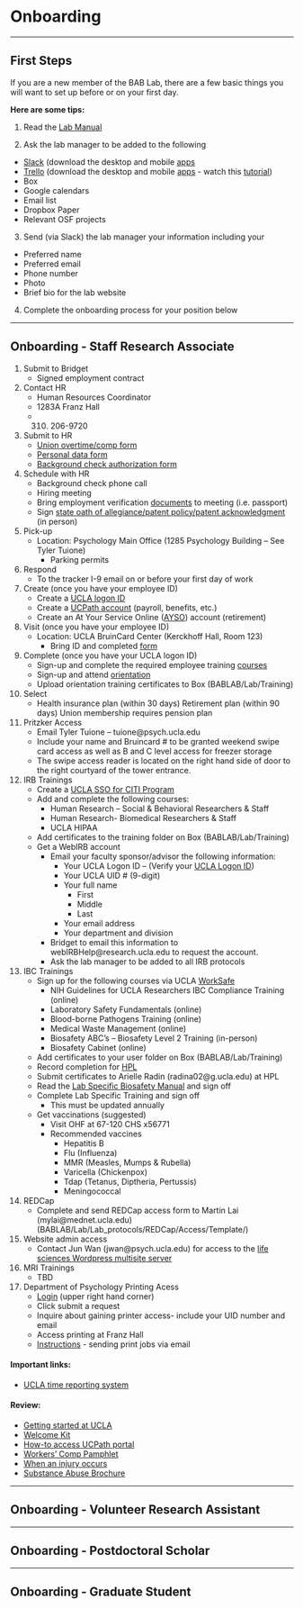 # Onboarding

----------

## First Steps

If you are a new member of the BAB Lab, there are a few basic things you will want to set up before or on your first day. 

**Here are some tips:**

 1. Read the [Lab Manual](https://bab-lab.github.io/lab_manual/)

 2. Ask the lab manager to be added to the following
- [Slack](https://slack.com/) (download the desktop and mobile [apps](https://slack.com/downloads/mac)
- [Trello](https://trello.com/emilyanntowner/boards) (download the desktop and mobile [apps](https://trello.com/en-US/platforms) - watch this [tutorial](https://www.youtube.com/watch?v=_Ry-SnJygy8&feature=youtu.be))
- Box
- Google calendars
- Email list
- Dropbox Paper
- Relevant OSF projects

3. Send (via Slack) the lab manager your information including your
- Preferred name
- Preferred email
- Phone number
- Photo
- Brief bio for the lab website

 4. Complete the onboarding process for your position below

----------

## Onboarding - Staff Research Associate

1. Submit to Bridget
    - Signed employment contract
2. Contact HR
    - Human Resources Coordinator
    - 1283A Franz Hall
    - (310) 206-9720
3. Submit to HR
    - [Union overtime/comp form](https://ucla.app.box.com/s/z58tkq6l13qwl0zw5gtqhdxq0cne1wcu)
    - [Personal data form](https://ucla.app.box.com/s/7jmouwl8fbp5039qq4tfmreo5r5ydmjq)
    - [Background check authorization form](https://ucla.app.box.com/s/tothrcm0zcz50hj829bkcj1idclcudzr)
4. Schedule with HR
    - Background check phone call
    - Hiring meeting
    - Bring employment verification [documents](https://ucla.app.box.com/s/iwguajwkedo2zf2lfr5ie3z5tc4vnz7m) to meeting (i.e. passport)
    - Sign [state oath of allegiance/patent policy/patent acknowledgment](https://ucnet.universityofcalifornia.edu/forms/pdf/upay-585.pdf) (in person)
5. Pick-up
    - Location: Psychology Main Office (1285 Psychology Building – See Tyler Tuione)
        - Parking permits
6. Respond
    - To the tracker I-9 email on or before your first day of work
7. Create (once you have your employee ID)
    - Create a [UCLA logon ID](https://accounts.iam.ucla.edu/#/)
    - Create a [UCPath account](https://idpproxy-ucpath.universityofcalifornia.edu/simplesaml/module.php/ucpathdiscovery/disco.php?entityID=https://ucpath.universityofcalifornia.edu&return=https://idpproxy-ucpath.universityofcalifornia.edu/simplesaml/module.php/saml/sp/discoresp.php?AuthID=_6a3d8a7c8144ccec21e8fff0206d805c7b4d0beb08%253Ahttps%253A%252F%252Fidpproxy-ucpath.universityofcalifornia.edu%252Fsimplesaml%252Fsaml2%252Fidp%252FSSOService.php%253Fspentityid%253Dhttps%25253A%25252F%25252Fucpath.universityofcalifornia.edu%25253A443%25252Fsimplesaml%25252Fmodule.php%25252Fsaml%25252Fsp%25252Fmetadata.php%25252Fdefault-sp%2526cookieTime%253D1563390873%2526RelayState%253Dhttps%25253A%25252F%25252Fucpath.universityofcalifornia.edu%25252Fsaml_login&returnIDParam=idpentityid) (payroll, benefits, etc.)
    - Create an At Your Service Online ([AYSO](https://atyourserviceonline.ucop.edu/ayso/)) account (retirement)
8. Visit (once you have your employee ID)
    - Location: UCLA BruinCard Center (Kerckhoff Hall, Room 123)
        - Bring ID and completed [form](https://secure.bruincard.ucla.edu/BCW/BruinCard_Web/Docs/BC%20Terms%20%20Signature%2006.pdf)
9. Complete (once you have your UCLA logon ID)
    - Sign-up and complete the required employee training [courses](https://ucla.app.box.com/s/mizhokn39tq7z6odvnvutvaoko11n823)
    - Sign-up and attend [orientation](https://www.chr.ucla.edu/training-and-development/new-employee-orientation)
    - Upload orientation training certificates to Box (BABLAB/Lab/Training)
10. Select
    - Health insurance plan (within 30 days)
Retirement plan (within 90 days)
Union membership requires pension plan
11. Pritzker Access
    - Email Tyler Tuione – tuione@psych.ucla.edu
    - Include your name and Bruincard # to be granted weekend swipe card access as well as B and C level access for freezer storage
    - The swipe access reader is located on the right hand side of door to the right courtyard of the tower entrance.
12. IRB Trainings
    - Create a [UCLA SSO for CITI Program](http://ora.research.ucla.edu/OHRPP/Documents/Education/SSO_CITI_New_Acct.pdf)
    - Add and complete the following courses:
        - Human Research – Social & Behavioral Researchers & Staff
        - Human Research- Biomedical Researchers & Staff
        - UCLA HIPAA
    - Add certificates to the training folder on Box (BABLAB/Lab/Training)
    - Get a WebIRB account
        - Email your faculty sponsor/advisor the following information:
            - Your UCLA Logon ID – (Verify your [UCLA Logon ID](https://accounts.iam.ucla.edu/lookup))
            - Your UCLA UID # (9-digit)
            - Your full name
                - First
                - Middle
                - Last
            - Your email address
            - Your department and division
        - Bridget to email this information to webIRBHelp@research.ucla.edu to request the account.
        - Ask the lab manager to be added to all IRB protocols
13. IBC Trainings
    - Sign up for the following courses via UCLA [WorkSafe](https://worksafe.ucla.edu/Ability/Programs/Standard/Control/elmLearner.wml?PortalID=LearnerWeb)
        - NIH Guidelines for UCLA Researchers IBC Compliance Training (online)
        - Laboratory Safety Fundamentals (online)
        - Blood-borne Pathogens Training (online)
        - Medical Waste Management (online)
        - Biosafety ABC’s – Biosafety Level 2 Training (in-person)
        - Biosafety Cabinet (online)
    - Add certificates to your user folder on Box (BABLAB/Lab/Training)
    - Record completion for [HPL](https://docs.google.com/document/d/1hCYg4hYJ7wi4nsLl1vDs1a-7Of3Tnzvocx58bdcj2cc/edit)
    - Submit certificates to Arielle Radin (radina02@g.ucla.edu) at HPL
    - Read the [Lab Specific Biosafety Manual](https://ucla.box.com/s/igqe24fbhh6cjqqbysdjye482tuw0axd) and sign off
    - Complete Lab Specific Training and sign off
        - This must be updated annually
    - Get vaccinations (suggested)
        - Visit OHF at 67-120 CHS x56771
        - Recommended vaccines
            - Hepatitis B
            - Flu (Influenza)
            - MMR (Measles, Mumps & Rubella)
            - Varicella (Chickenpox)
            - Tdap (Tetanus, Diptheria, Pertussis)
            - Meningococcal
14. REDCap
    - Complete and send REDCap access form to Martin Lai (mylai@mednet.ucla.edu) (BABLAB/Lab/Lab_protocols/REDCap/Access/Template/)
15. Website admin access 
    - Contact Jun Wan (jwan@psych.ucla.edu) for access to the [life sciences Wordpress multisite server](https://sites.lifesci.ucla.edu/)
16. MRI Trainings
    - TBD 
17. Department of Psychology Printing Acess
    - [Login](https://support.lifesci.ucla.edu/hc/en-us) (upper right hand corner)
    - Click submit a request
    - Inquire about gaining printer access- include your UID number and email
    - Access printing at Franz Hall 
    - [Instructions](https://ucla.app.box.com/s/db0zzvgrydw1yz99yo1nlooq1j4n7jos) - sending print jobs via email 

<h4>Important links:</h4>

- [UCLA time reporting system](24https://uctrs.it.ucla.edu/)

<h4>Review:</h4>

- [Getting started at UCLA](https://www.chr.ucla.edu/new-employee/getting-started)
- [Welcome Kit](https://ucnet.universityofcalifornia.edu/forms/pdf/welcome-kit.pdf)
- [How-to access UCPath portal](https://www.centralresourceunit.ucla.edu/s/)
- [Workers’ Comp
Pamphlet](https://ucla.app.box.com/s/jyzoag8v9qw6katuvgegjil8an2tsx2j)
- [When an injury occurs](https://ucla.app.box.com/s/nua4ypfpjlt1226fusney4zyvo6qzzhj)
- [Substance Abuse Brochure](https://ucla.app.box.com/s/qrj4j7bnca1r8fy9n1bdfdf6orf1g0dq)

----------

## Onboarding - Volunteer Research Assistant

----------

## Onboarding - Postdoctoral Scholar

----------

## Onboarding - Graduate Student
